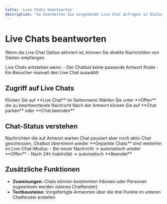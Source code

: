 ```yaml
---
title: 'Live Chats beantworten'
description: 'So bearbeiten Sie eingehende Live Chat Anfragen in DialogShift'
---
```


# Live Chats beantworten

Wenn die Live Chat Option aktiviert ist, können Sie direkte Nachrichten von Gästen empfangen.

<Info>
Live Chats entstehen wenn:
- Der Chatbot keine passende Antwort findet
- Ein Besucher manuell den Live Chat auswählt
</Info>

## Zugriff auf Live Chats

<Steps>
  <Step title="Navigation">
    Klicken Sie auf **Live Chat** im Seitenmenü
  </Step>
  <Step title="Nachricht auswählen">
    Wählen Sie unter **Offen** die zu beantwortende Nachricht
  </Step>
  <Step title="Chat abschließen">
    Nach der Antwort klicken Sie auf **Chat parken** oder **Chat beenden**
  </Step>
</Steps>

## Chat-Status verstehen

<CardGroup cols={3}>
  <Card title="Offen" icon="inbox">
    Nachrichten die auf Antwort warten
  </Card>
  <Card title="Geparkt" icon="pause">
    Chat pausiert aber noch aktiv
  </Card>
  <Card title="Beendet" icon="check">
    Chat geschlossen, Chatbot übernimmt wieder
  </Card>
</CardGroup>

<Warning>
**Geparkte Chats** sind weiterhin im Live-Chat-Modus:
- Bei neuer Nachricht → automatisch wieder **Offen**
- Nach 24h Inaktivität → automatisch **Beendet**
</Warning>

## Zusätzliche Funktionen

- **Zuweisungen:** Chats können bestimmten Inboxen oder Personen zugewiesen werden (oberes Chatfenster)
- **Textbausteine:** Vorgefertigte Antworten über die drei Punkte im unteren Chatfenster erstellen 